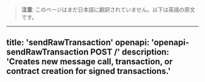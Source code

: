 <!-- AUTO-GENERATED-CONTENT:START (ENGLISH-COPY) -->
> **注意**: このページはまだ日本語に翻訳されていません。以下は英語の原文です。

---
title: 'sendRawTransaction'
openapi: 'openapi-sendRawTransaction POST /'
description: 'Creates new message call, transaction, or contract creation for signed transactions.'
---